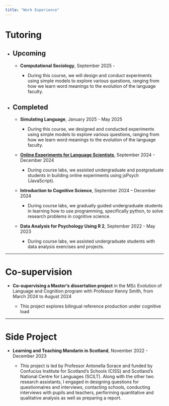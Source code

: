 ```yaml
---
title: "Work Experience"
---
```


<h1>Tutoring</h1>

-   <h2>Upcoming</h2>

    -   <p><strong>Computational Sociology</strong>, September 2025 - </p>

        -   <p>During this course, we will design and conduct experiments using simple models to explore various questions, ranging from how we learn word meanings to the evolution of the language faculty.</p>

<!-- -->

-   <h2>Completed</h2>

    -   <p><strong>Simulating Language</strong>, January 2025 - May 2025</p>

        -   <p>During this course, we designed and conducted experiments using simple models to explore various questions, ranging from how we learn word meanings to the evolution of the language faculty.</p>

    -   <p><strong><a href="https://kennysmithed.github.io/oels2024/" target="_blank">Online Experiments for Language Scientists</a></strong>, September 2024 - December 2024</p>

        -   <p>During course labs, we assisted undergraduate and postgraduate students in building online experiments using jsPsych (JavaScript).</p>

    -   <p><strong>Introduction to Cognitive Science</strong>, September 2024 – December 2024</p>

        -   <p>During course labs, we gradually guided undergraduate students in learning how to use programming, specifically python, to solve research problems in cognitive science.</p>

    -   <p><strong>Data Analysis for Psychology Using R 2</strong>, September 2022 - May 2023</p>

        -   <p>

            During course labs, we assisted undergraduate students with data analysis exercises and projects.<p>

------------------------------------------------------------------------

<h1>Co-supervision</h1>

-   <p><strong>Co-supervising a Master's dissertation project</strong> in the MSc Evolution of Language and Cognition program with Professor Kenny Smith, from March 2024 to August 2024</p>

    -   <p>This project explores bilingual reference production under cognitive load</p>

------------------------------------------------------------------------

<h1>Side Project</h1>

-   <p><strong>Learning and Teaching Mandarin in Scotland</strong>, November 2022 - December 2023</p>

    -   <p>This project is led by Professor Antonella Sorace and funded by Confucius Institute for Scotland's Schools (CISS) and Scotland's National Centre for Languages (SCILT). Along with the other two research assistants, I engaged in designing questions for questionnaires and interviews, contacting schools, conducting interviews with pupils and teachers, performing quantitative and qualitative analysis as well as preparing a report.</p>

<br>
